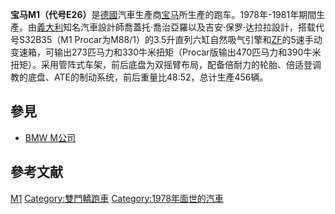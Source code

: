 {{Infobox automobile
|name = 宝马M1
|image = File:BMW M1 (E26) front high.jpg
|manufacturer = [[宝马|宝马]]
|aka =
|production = 1978年–1981年
|designer = {{Tsl|en|Giorgetto Giugiaro}}<br>吉安·保罗·达拉拉<br>Jochen Neerpasch<br>Paul Bracq
|class = [[跑車|跑車]]
|body_style = 兩門[[轎跑車|轎跑車]]
|platform =
|related =
|layout = [[中置後驅|中置後驅]]
|assembly ={{DEU}}[[慕尼黑|慕尼黑]]
|engine = 3.5升自然吸气直列六缸引擎（代号M88）
|transmission = ZF 5速手动变速箱
|wheelbase = {{convert|2600|mm|in|1|abbr=on}}<ref name="NorbyeM1" />
|length ={{convert|4361|mm|in|1|abbr=on}}<ref name="NorbyeM1" />
|width ={{convert|1824|mm|in|1|abbr=on}}<ref name="NorbyeM1" />
|height ={{convert|1140|mm|in|1|abbr=on}}<ref name="NorbyeM1" />
|weight = {{convert|1300|kg|lb|0|abbr=on}}
|predecessor =
|successor = [[BMW_i8|BMW i8]]
}}
'''宝马M1（代号E26）'''是[[德國|德國]]汽車生產商[[BMW|宝马]]所生產的跑车。1978年-1981年期間生產。由[[義大利|義大利]]知名汽車設計師喬蓋托·喬治亞羅以及吉安·保罗·达拉拉設計，搭载代号S32B35（M1 Procar为M88/1）的3.5升直列六缸自然吸气引擎和[[采埃孚|ZF]]的5速手动变速箱，可输出273匹马力和330牛米扭矩（Procar版输出470匹马力和390牛米扭矩）。采用管阵式车架，前后底盘为双摇臂布局，配备倍耐力的轮胎、倍适登调教的底盘、ATE的制动系统，前后重量比48:52，总计生產456辆。

== 參見 ==
*[[BMW_M公司|BMW M公司]]

== 參考文献 ==
{{reflist}}


{{BMW early cars}}
{{car-stub}}

[[Category:BMW車款|M1]]
[[Category:雙門轎跑車|Category:雙門轎跑車]]
[[Category:1978年面世的汽車|Category:1978年面世的汽車]]